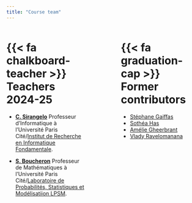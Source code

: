 ```yaml
---
title: "Course team"
---
```



::: {.columns}
::: {.column width=40%}

# {{< fa chalkboard-teacher >}}  Teachers 2024-25

- [**C. Sirangelo**](https://www.irif.fr/~cristina/)  Professeur d'Informatique à l'Université Paris Cité/[Institut de Recherche en Informatique Fondamentale](https://www.irif.fr).
  
- [**S. Boucheron**](http://stephane-v-boucheron.fr/)  Professeur de Mathématiques à l'Université Paris Cité/[Laboratoire de Probabilités, Statistiques et Modélisatiion LPSM](https://www.lpsm.paris).
  
:::

::: {.column width=10%}

:::

::: {.column width=40%}

# {{< fa graduation-cap >}}  Former contributors

- [Stéphane Gaiffas](https://stephanegaiffas.github.io/) 
- [Sothéa Has](https://hassothea.github.io) 
- [Amélie Gheerbrant](https://www.irif.fr/~amelie/)
- [Vlady Ravelomanana](https://www.irif.fr/~vlad/)


:::
::: 


